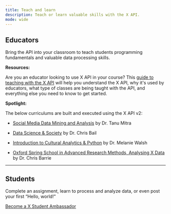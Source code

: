 ```yaml
---
title: Teach and learn
description: Teach or learn valuable skills with the X API.
mode: wide
---
```


## Educators

Bring the API into your classroom to teach students programming fundamentals and
valuable data processing skills.

**Resources:**

Are you an educator looking to use X API in your course? This
[guide to teaching with the X API](https://dev.to/suhemparack/a-guide-to-teaching-with-the-twitter-api-v2-3n08)
will help you understand the X API, why it's used by educators, what type of
classes are being taught with the API, and everything else you need to know to
get started.

**Spotlight:**

The below curriculums are built and executed using the X API v2:

- [Social Media Data Mining and Analysis](https://canvas.uw.edu/courses/1434897)
  by Dr. Tanu Mitra

- [Data Science & Society](https://dssoc.github.io/) by Dr. Chris Bail

- [Introduction to Cultural Analytics & Python](https://melaniewalsh.github.io/Intro-Cultural-Analytics/welcome.html)
  by Dr. Melanie Walsh

- [Oxford Spring School in Advanced Research Methods, Analysing X Data](https://github.com/cjbarrie/oxspsch)
  by Dr. Chris Barrie

<hr />

## Students

Complete an assignment, learn to process and analyze data, or even post your
first “Hello, world!"

[Become a X Student Ambassador](https://developer.x.com/en/community/student-ambassadors)
